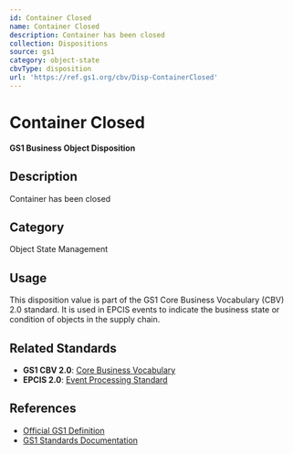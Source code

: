 ```yaml
---
id: Container Closed
name: Container Closed
description: Container has been closed
collection: Dispositions
source: gs1
category: object-state
cbvType: disposition
url: 'https://ref.gs1.org/cbv/Disp-ContainerClosed'
---
```

# Container Closed

**GS1 Business Object Disposition**

## Description

Container has been closed

## Category

Object State Management

## Usage

This disposition value is part of the GS1 Core Business Vocabulary (CBV) 2.0 standard. It is used in EPCIS events to indicate the business state or condition of objects in the supply chain.

## Related Standards

- **GS1 CBV 2.0**: [Core Business Vocabulary](https://ref.gs1.org/standards/cbv/)
- **EPCIS 2.0**: [Event Processing Standard](https://ref.gs1.org/standards/epcis/)

## References

- [Official GS1 Definition](https://ref.gs1.org/cbv/Disp-ContainerClosed)
- [GS1 Standards Documentation](https://www.gs1.org/standards)
